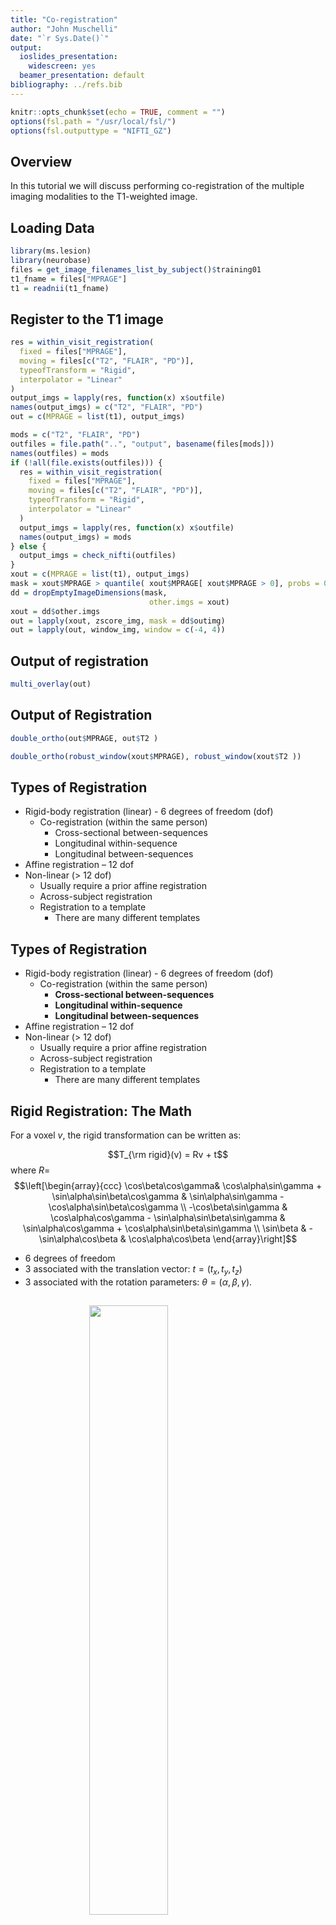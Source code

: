 ```yaml
---
title: "Co-registration"
author: "John Muschelli"
date: "`r Sys.Date()`"
output:
  ioslides_presentation:
    widescreen: yes
  beamer_presentation: default    
bibliography: ../refs.bib      
---
```


```r
knitr::opts_chunk$set(echo = TRUE, comment = "")
options(fsl.path = "/usr/local/fsl/")
options(fsl.outputtype = "NIFTI_GZ")
```

## Overview 
In this tutorial we will discuss performing co-registration of the multiple imaging modalities to the T1-weighted image.


## Loading Data

```r
library(ms.lesion)
library(neurobase)
files = get_image_filenames_list_by_subject()$training01
t1_fname = files["MPRAGE"]
t1 = readnii(t1_fname)
```

## Register to the T1 image

```r
res = within_visit_registration(
  fixed = files["MPRAGE"],
  moving = files[c("T2", "FLAIR", "PD")],
  typeofTransform = "Rigid", 
  interpolator = "Linear"
)
output_imgs = lapply(res, function(x) x$outfile)
names(output_imgs) = c("T2", "FLAIR", "PD")
out = c(MPRAGE = list(t1), output_imgs)
```

```r
mods = c("T2", "FLAIR", "PD")
outfiles = file.path("..", "output", basename(files[mods]))
names(outfiles) = mods
if (!all(file.exists(outfiles))) {
  res = within_visit_registration(
    fixed = files["MPRAGE"],
    moving = files[c("T2", "FLAIR", "PD")],
    typeofTransform = "Rigid", 
    interpolator = "Linear"
  )
  output_imgs = lapply(res, function(x) x$outfile)
  names(output_imgs) = mods
} else {
  output_imgs = check_nifti(outfiles)
}
xout = c(MPRAGE = list(t1), output_imgs)
mask = xout$MPRAGE > quantile( xout$MPRAGE[ xout$MPRAGE > 0], probs = 0.25)
dd = dropEmptyImageDimensions(mask, 
                               other.imgs = xout)
xout = dd$other.imgs
out = lapply(xout, zscore_img, mask = dd$outimg)
out = lapply(out, window_img, window = c(-4, 4))
```

## Output of registration

```r
multi_overlay(out)
```


## Output of Registration

```r
double_ortho(out$MPRAGE, out$T2 )
```

```r
double_ortho(robust_window(xout$MPRAGE), robust_window(xout$T2 ))
```


## Types of Registration
- Rigid-body registration (linear) - 6 degrees of freedom (dof)
    - Co-registration (within the same person)
        - Cross-sectional between-sequences
        - Longitudinal within-sequence
        - Longitudinal between-sequences
- Affine registration – 12 dof
- Non-linear (> 12 dof)
    - Usually require a prior affine registration
    - Across-subject registration
    - Registration to a template
        - There are many different templates
    
## Types of Registration
- Rigid-body registration (linear) - 6 degrees of freedom (dof)
    - Co-registration (within the same person)
        - **Cross-sectional between-sequences**
        - **Longitudinal within-sequence**
        - **Longitudinal between-sequences**
- Affine registration – 12 dof
- Non-linear (> 12 dof)
    - Usually require a prior affine registration
    - Across-subject registration
    - Registration to a template
        - There are many different templates

## Rigid Registration: The Math
For a voxel $v$, the rigid transformation can be written as:

$$T_{\rm rigid}(v) = Rv + t$$
where $R =$
\small
$$\left[\begin{array}{ccc} \cos\beta\cos\gamma& \cos\alpha\sin\gamma + \sin\alpha\sin\beta\cos\gamma & \sin\alpha\sin\gamma - \cos\alpha\sin\beta\cos\gamma \\
-\cos\beta\sin\gamma & \cos\alpha\cos\gamma - \sin\alpha\sin\beta\sin\gamma & \sin\alpha\cos\gamma + \cos\alpha\sin\beta\sin\gamma \\
\sin\beta & -\sin\alpha\cos\beta & \cos\alpha\cos\beta \end{array}\right]$$
\normalsize

- 6 degrees of freedom
- $3$ associated with the translation vector: $t=(t_x, t_y, t_z)$
- $3$ associated with the rotation parameters: $\theta=(\alpha, \beta,\gamma)$. 

## <img src="rollpitchyaw.png" style="width: 50%; display: block; margin: auto;">
<div style="font-size: 8pt">
Image taken from [http://cnl.web.arizona.edu/imageprops.htm](http://cnl.web.arizona.edu/imageprops.htm)
</div>

- Pitch - Think of nodding ("yes")
- Yaw - Think of shaking head ("no") (SMH)
- Roll - Think of shoulder shrugging ("I don't know")
- x – left/right
- y – forward/backward
- z – jump up/down 


## Overall Framework
<img src="Reg_Figure_Option1_short.png" style="width: 100%; display: block; margin: auto;">

## Within-visit co-registration of sequences
First, we will register scans within a visit to the T1 of that visit:
<img src="Reg_Figure_Option1_short_within.png" style="width: 100%; display: block; margin: auto;">

## Co-registration/Registration within the same subject
- Requires fewer degrees of freedom
    - sequences from the same individual/brain are more alike than images from different subjects

- Example analyses that do not require a reference template 
    - Identify location-specific longitudinal changes within an individual
    - Tissue class or structural segmentation 
    - Analysis of indvidual-subject change in intensities


## Reading in the T1 scan from visit 1
We will use the data from the Kirby21 dataset.  Here we read in the T1 (denoted by MPRAGE) scan from visit 1:


## FLIRT: FSL's Linear Registration Tool

 - From FSL: ``FLIRT (FMRIB's Linear Image Registration Tool) is a fully automated robust and accurate tool for linear (affine) intra- and inter-modal brain image registration''

- Here we will register the scan with the skull on.


## Coregistration within a visit results

- Overall, there seems to be good overlap after registration with `ANTsR`
- Although we ran the registration on the raw data, it is usually beneficial to do inhomogeneity correction before registration.

## Wrapper function to perform preprocessing
The `extrantsr` function `preprocess_mri_within` will do the following steps:

1.  Inhomogeneity correction
2.  Registration of the files to the first filename


## Applying a Brain mask to all registered images
Now that the images are in the same space as the T1, if we skull-strip the T1 image, we can apply this mask to those images to extract brain tissues.

```r
mask = readnii("../output/training01_01_mprage_mask.nii.gz")
sub_mask = applyEmptyImageDimensions(mask, inds = dd$inds)
masked_imgs = lapply(xout, mask_img, sub_mask)
```

## Result 

```r
orthographic(masked_imgs[[2]])
```

## Overview

- Registration within a subject can be done in R
    - `ants_regwrite` wraps around the reading/writing of images and applying transformations
    - `double_ortho` and `ortho2` can provide some basic visual checks to assess registration quality
    - `preprocess_mri_within` and `preprocess_mri_across` are general wrapper functions to process MRI data
- Once images are registered in the same space, operations can be applied to all the images, such as:
    - Masking with a brain mask
    - Transforming images to new spaces with one modality


